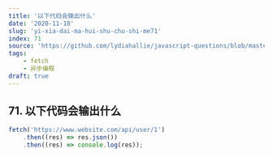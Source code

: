 ```yaml
---
title: '以下代码会输出什么'
date: '2020-11-18'
slug: 'yi-xia-dai-ma-hui-shu-chu-shi-me71'
index: 71
source: 'https://github.com/lydiahallie/javascript-questions/blob/master/zh-CN/README-zh_CN.md#85-%E4%BB%80%E4%B9%88%E6%A0%B7%E7%9A%84%E4%BF%A1%E6%81%AF%E5%B0%86%E8%A2%AB%E6%89%93%E5%8D%B0'
tags:
    - fetch
    - 异步编程
draft: true
---
```


## 71. 以下代码会输出什么

```js:index.js
fetch('https://www.website.com/api/user/1')
	.then((res) => res.json())
	.then((res) => console.log(res));
```

